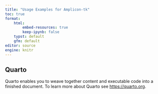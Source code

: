 ```yaml
---
title: "Usage Examples for Amplicon-tk"
toc: true
format:
    html:
        embed-resources: true
        keep-ipynb: false
    typst: default
    gfm: default
editor: source
engine: knitr
---
```


## Quarto

Quarto enables you to weave together content and executable code into a finished document. To learn more about Quarto see <https://quarto.org>.
